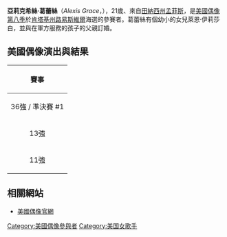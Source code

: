 {{Infobox musical artist 
| Name          = 亞莉克希絲·葛蕾絲
| image         = Alexis Grace.jpg
| englishname   = ''Alexis Grace''
| Background    = solo_singer
| Alias         = 
| Born          = {{birth date and age|mf=yes|1987|6|9}}
| Origin        = {{USA}}[[田納西州|田納西州]][[孟菲斯_(田納西州)|孟菲斯]]
| Instrument    = [[歌唱|歌聲]]
| Occupation    = [[歌手|歌手]]
| Years_active  = 2009年至今
}}

'''亞莉克希絲·葛蕾絲'''（''Alexis Grace''，{{bd|1987年|6月9日}}），21歲、來自[[田納西州|田納西州]][[孟菲斯_(田納西州)|孟菲斯]]，是[[美國偶像|美國偶像]][[美國偶像_(第八季)|第八季]]於[[肯塔基州|肯塔基州]][[路易斯維爾_(肯塔基州)|路易斯維爾]]海選的參賽者。葛蕾絲有個幼小的女兒萊恩·伊莉莎白，並與在軍方服務的孩子的父親訂婚。

==美國偶像演出與結果==
{|class="wikitable"
!colspan="100" bgcolor="CCCCCC" align="Center"|賽事
!colspan="100" bgcolor="CCCCCC" align="Center"|主題
!colspan="100" bgcolor="CCCCCC" align="Center"|選歌
!colspan="100" bgcolor="CCCCCC" align="Center"|原唱
!colspan="100" bgcolor="CCCCCC" align="Center"|結果
|-
|colspan="100" align="center" bgcolor="FAF6F6"|36強 / 準決賽 #1
|colspan="100" align="center" bgcolor="FAF6F6"|告示牌熱門100歌曲
|colspan="100" align="center" bgcolor="FAF6F6"|''I Never Loved a Man (The Way I Love You)''
|colspan="100" align="center" bgcolor="FAF6F6"|[[艾瑞莎·弗蘭克林|艾瑞莎·弗蘭克林]]
|colspan="100" align="center" bgcolor="FAF6F6"|晉級
|-
|colspan="100" align="center" bgcolor="FAF6F6"|13強
|colspan="100" align="center" bgcolor="FAF6F6"|[[Michael_Jackson|Michael Jackson]]
|colspan="100" align="center" bgcolor="FAF6F6"|Dirty Diana
|colspan="100" align="center" bgcolor="FAF6F6"|Michael Jackson
|colspan="100" align="center" bgcolor="FAF6F6"|晉級
|-
|colspan="100" align="center" bgcolor="FAF6F6"|11強
|colspan="100" align="center" bgcolor="FAF6F6"|Grand Ole Opry
|colspan="100" align="center" bgcolor="FAF6F6"|Jolene
|colspan="100" align="center" bgcolor="FAF6F6"|[[桃麗·芭頓|桃麗·芭頓]]（Dolly Parton）
|colspan="100" align="center" bgcolor="FAF6F6"|淘汰
|}
==相關網站==
*[http://www.americanidol.com/ 美國偶像官網]{{Wayback|url=http://www.americanidol.com/ |date=20110719040256 }}
{{US-bio-stub}}{{Tennessee-stub}}
{{DEFAULTSORT:Grace, Alexis}}

{{美國偶像第八季}}

[[Category:美國偶像參與者|Category:美國偶像參與者]]
[[Category:美国女歌手|Category:美国女歌手]]
